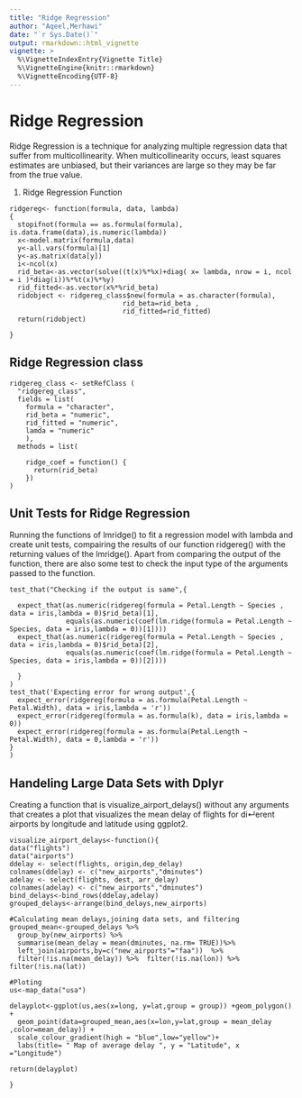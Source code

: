 ```yaml
---
title: "Ridge Regression"
author: "Aqeel,Merhawi"
date: "`r Sys.Date()`"
output: rmarkdown::html_vignette
vignette: >
  %\VignetteIndexEntry{Vignette Title}
  %\VignetteEngine{knitr::rmarkdown}
  %\VignetteEncoding{UTF-8}
---
```


# Ridge Regression

Ridge Regression is a technique for analyzing multiple regression data that suffer from
multicollinearity. When multicollinearity occurs, least squares estimates are unbiased, 
but their variances are large so they may be far from the true value.

1. Ridge Regression Function

```
ridgereg<- function(formula, data, lambda)
{
  stopifnot(formula == as.formula(formula), is.data.frame(data),is.numeric(lambda))
  x<-model.matrix(formula,data)
  y<-all.vars(formula)[1]
  y<-as.matrix(data[y])
  i<-ncol(x)
  rid_beta<-as.vector(solve((t(x)%*%x)+diag( x= lambda, nrow = i, ncol = i )*diag(i))%*%t(x)%*%y)
  rid_fitted<-as.vector(x%*%rid_beta)
  ridobject <- ridgereg_class$new(formula = as.character(formula),
                            rid_beta=rid_beta ,
                            rid_fitted=rid_fitted)
  return(ridobject)
  
}
```
## Ridge Regression class

```
ridgereg_class <- setRefClass (
  "ridgereg_class",
  fields = list(
    formula = "character",
    rid_beta = "numeric",
    rid_fitted = "numeric",
    lamda = "numeric"
    ),
  methods = list(
    
    ridge_coef = function() {
      return(rid_beta) 
    })
)
```

## Unit Tests for Ridge Regression

Running the functions of lmridge() to fit a regression model with lambda and create unit tests, compairing the results of our function ridgereg() with the returning values of the lmridge(). Apart from comparing the output of the function, there are also some test to check the input type of the arguments passed to the function.

```
test_that("Checking if the output is same",{
  
  expect_that(as.numeric(ridgereg(formula = Petal.Length ~ Species , data = iris,lambda = 0)$rid_beta)[1],
              equals(as.numeric(coef(lm.ridge(formula = Petal.Length ~ Species, data = iris,lambda = 0))[1])))
  expect_that(as.numeric(ridgereg(formula = Petal.Length ~ Species , data = iris,lambda = 0)$rid_beta)[2],
              equals(as.numeric(coef(lm.ridge(formula = Petal.Length ~ Species, data = iris,lambda = 0))[2])))
  
  }
)
test_that('Expecting error for wrong output',{
  expect_error(ridgereg(formula = as.formula(Petal.Length ~ Petal.Width), data = iris,lambda = 'r'))
  expect_error(ridgereg(formula = as.formula(k), data = iris,lambda = 0))
  expect_error(ridgereg(formula = as.formula(Petal.Length ~ Petal.Width), data = 0,lambda = 'r'))
}
)
```
## Handeling Large Data Sets with Dplyr

Creating a function that is visualize_airport_delays() without any arguments that creates a plot that visualizes the mean delay of flights for di↵erent airports by longitude and latitude using ggplot2. 

```
visualize_airport_delays<-function(){
data("flights")
data("airports")
ddelay <- select(flights, origin,dep_delay)
colnames(ddelay) <- c("new_airports","dminutes")
adelay <- select(flights, dest, arr_delay)
colnames(adelay) <- c("new_airports","dminutes")
bind_delays<-bind_rows(ddelay,adelay)
grouped_delays<-arrange(bind_delays,new_airports)

#Calculating mean delays,joining data sets, and filtering
grouped_mean<-grouped_delays %>%
  group_by(new_airports) %>%
  summarise(mean_delay = mean(dminutes, na.rm= TRUE))%>%
  left_join(airports,by=c("new_airports"="faa"))  %>% 
  filter(!is.na(mean_delay)) %>%  filter(!is.na(lon)) %>% filter(!is.na(lat))

#Ploting 
us<-map_data("usa")

delayplot<-ggplot(us,aes(x=long, y=lat,group = group)) +geom_polygon() +
  geom_point(data=grouped_mean,aes(x=lon,y=lat,group = mean_delay ,color=mean_delay)) + 
  scale_colour_gradient(high = "blue",low="yellow")+
  labs(title= " Map of average delay ", y = "Latitude", x ="Longitude") 

return(delayplot)

}
```

